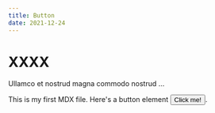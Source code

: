 ```yaml
---
title: Button
date: 2021-12-24
---
```


# XXXX

Ullamco et nostrud magna commodo nostrud ...

This is my first MDX file. Here's a button element <button>Click me!</button>.
